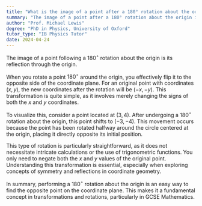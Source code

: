 ```yaml
---
title: "What is the image of a point after a 180° rotation about the origin?"
summary: "The image of a point after a 180° rotation about the origin is its reflection through the origin."
author: "Prof. Michael Lewis"
degree: "PhD in Physics, University of Oxford"
tutor_type: "IB Physics Tutor"
date: 2024-04-24
---
```


The image of a point following a $180^\circ$ rotation about the origin is its reflection through the origin.

When you rotate a point $180^\circ$ around the origin, you effectively flip it to the opposite side of the coordinate plane. For an original point with coordinates $(x, y)$, the new coordinates after the rotation will be $(-x, -y)$. This transformation is quite simple, as it involves merely changing the signs of both the $x$ and $y$ coordinates.

To visualize this, consider a point located at $(3, 4)$. After undergoing a $180^\circ$ rotation about the origin, this point shifts to $(-3, -4)$. This movement occurs because the point has been rotated halfway around the circle centered at the origin, placing it directly opposite its initial position.

This type of rotation is particularly straightforward, as it does not necessitate intricate calculations or the use of trigonometric functions. You only need to negate both the $x$ and $y$ values of the original point. Understanding this transformation is essential, especially when exploring concepts of symmetry and reflections in coordinate geometry.

In summary, performing a $180^\circ$ rotation about the origin is an easy way to find the opposite point on the coordinate plane. This makes it a fundamental concept in transformations and rotations, particularly in GCSE Mathematics.
    